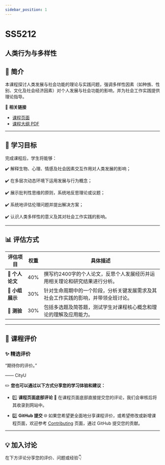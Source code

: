 ```yaml
---
sidebar_position: 1
---
```


# SS5212
## 人类行为与多样性

## **📘 简介**
本课程探讨人类发展与社会功能的理论与实践问题，强调多样性因素（如种族、性别、文化及社会经济因素）对个人发展与社会功能的影响，并为社会工作实践提供理论指导。

🔗 **相关链接**
- [课程页面](https://www.cityu.edu.hk/catalogue/pg/202425/course/SS5212.htm)
- [课程大纲 PDF](https://www.cityu.edu.hk/catalogue/pg/202425/course/SS5212.pdf)

---

## **🎯 学习目标**

完成课程后，学生将能够：

✔️ 解释生物、心理、情感及社会因素交互作用对人类发展的影响；

✔️ 在多层次动态环境下运用发展与行为概念；

✔️ 展示批判性思维的原则，系统地反思理论或议题；

✔️ 系统地评估伦理问题并提出解决方案；

✔️ 认识人类多样性的意义及其对社会工作实践的影响。

---

## **📊 评估方式**

| **评估项目**             | **权重** | **具体描述**                                                                                       |
|------------------------|---------|---------------------------------------------------------------------------------------------------|
| **📄 个人论文**          | 40%     | 撰写约2400字的个人论文，反思个人发展经历并运用相关理论和研究结果进行分析。                                       |
| **🎤 小组展示**          | 30%     | 针对生命周期中的一个阶段，分析关键发展需求及其社会工作实践的影响，并带领全班讨论。                                     |
| **📝 测验**             | 30%     | 包括多选题及简答题，测试学生对课程核心概念和理论的理解及应用能力。                                                |

---

## **💬 课程评价**

### ✨ **精选评价**
<div className={commentStyles.commentBox}>
    <p className={commentStyles.commentText}>
        “期待你的评价。”
    </p>
    <p className={commentStyles.commentAuthor}>—— CityU</p>
</div>

✏️ **您也可以通过以下方式分享您的学习体验和建议：**

- 1️⃣ **课程页面底部评论**
💬 在课程页面底部直接提交您的评论，我们会审核后将其收录到网站中。

- 2️⃣ **GitHub 提交**
🌐 如果您希望更全面地分享课程评价，或希望修改或新增课程页面，欢迎参考 [Contributing](/contributing) 页面，通过 GitHub 提交您的贡献。

---

## **💡 加入讨论**

在下方评论分享您的评价、问题或经验👇
<Utterances />
